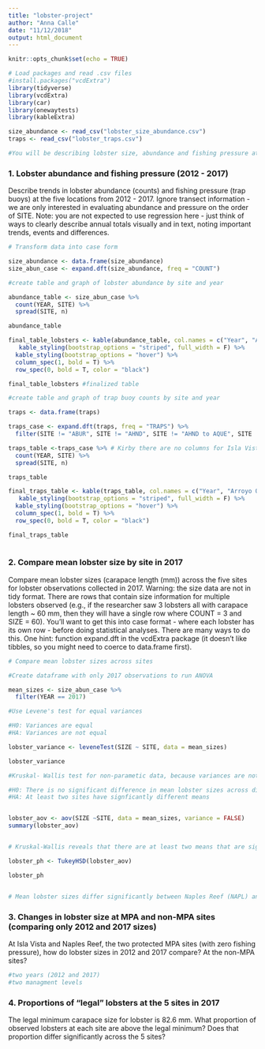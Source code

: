 ```yaml
---
title: "lobster-project"
author: "Anna Calle"
date: "11/12/2018"
output: html_document
---
```


```r
knitr::opts_chunk$set(echo = TRUE)
```

```r
# Load packages and read .csv files
#install.packages("vcdExtra")
library(tidyverse)
library(vcdExtra)
library(car)
library(onewaytests)
library(kableExtra)

size_abundance <- read_csv("lobster_size_abundance.csv")
traps <- read_csv("lobster_traps.csv")

#You will be describing lobster size, abundance and fishing pressure at five Long-Term Ecological Research (LTER) Sites in the Santa Barbara Channel close to the mainland: Arroyo Quemado (AQUE), Naples Reef (NAPL), Mohawk Reef (MOHK), Isla Vista (IVEE), Carpinteria (CARP).
```

### 1. Lobster abundance and fishing pressure (2012 - 2017)
Describe trends in lobster abundance (counts) and fishing pressure (trap buoys) at the five locations from 2012 - 2017. Ignore transect information - we are only interested in evaluating abundance and pressure on the
order of SITE. Note: you are not expected to use regression here - just think of ways to clearly describe annual totals visually and in text, noting important trends, events and differences.

```r
# Transform data into case form

size_abundance <- data.frame(size_abundance)
size_abun_case <- expand.dft(size_abundance, freq = "COUNT")

#create table and graph of lobster abundance by site and year

abundance_table <- size_abun_case %>% 
  count(YEAR, SITE) %>% 
  spread(SITE, n)

abundance_table 

final_table_lobsters <- kable(abundance_table, col.names = c("Year", "Arroyo Quemado", "Carpinteria", "Isla Vista", "Mohawk Reef", "Naples Reef"), align = "c") %>% 
   kable_styling(bootstrap_options = "striped", full_width = F) %>% 
  kable_styling(bootstrap_options = "hover") %>% 
  column_spec(1, bold = T) %>% 
  row_spec(0, bold = T, color = "black")

final_table_lobsters #finalized table

#create table and graph of trap buoy counts by site and year 

traps <- data.frame(traps)

traps_case <- expand.dft(traps, freq = "TRAPS") %>%   
  filter(SITE != "ABUR", SITE != "AHND", SITE != "AHND to AQUE", SITE != "GOLB")

traps_table <-traps_case %>% # Kirby there are no columns for Isla Vista or Naples reef because the trap counts were 0 in the original traps datset. Need to add column in table/add data into graphs 
  count(YEAR, SITE) %>% 
  spread(SITE, n)

traps_table

final_traps_table <- kable(traps_table, col.names = c("Year", "Arroyo Quemado", "Carpinteria", "Mohawk Reef"), align = "c") %>% 
   kable_styling(bootstrap_options = "striped", full_width = F) %>% 
  kable_styling(bootstrap_options = "hover") %>% 
  column_spec(1, bold = T) %>% 
  row_spec(0, bold = T, color = "black")

final_traps_table
  
```


### 2. Compare mean lobster size by site in 2017
Compare mean lobster sizes (carapace length (mm)) across the five sites for lobster observations collected in 2017. Warning: the size data are not in tidy format. There are rows that contain size information for multiple
lobsters observed (e.g., if the researcher saw 3 lobsters all with carapace length ~ 60 mm, then they will have a single row where COUNT = 3 and SIZE = 60). You’ll want to get this into case format - where each lobster has its own row - before doing statistical analyses. There are many ways to do this. One hint: function expand.dft in the vcdExtra package (it doesn’t like tibbles, so you might need to coerce to data.frame first).
```r
# Compare mean lobster sizes across sites 

#Create dataframe with only 2017 observations to run ANOVA

mean_sizes <- size_abun_case %>% 
  filter(YEAR == 2017) 

#Use Levene's test for equal variances 

#H0: Variances are equal
#HA: Variances are not equal 

lobster_variance <- leveneTest(SIZE ~ SITE, data = mean_sizes)

lobster_variance

#Kruskal- Wallis test for non-parametic data, because variances are not equal

#H0: There is no significant difference in mean lobster sizes across different sites
#HA: At least two sites have signficantly different means


lobster_aov <- aov(SIZE ~SITE, data = mean_sizes, variance = FALSE)
summary(lobster_aov)


# Kruskal-Wallis reveals that there are at least two means that are significantly different, therefore, we should run Tukey's HSD to explore further (post hoc test)

lobster_ph <- TukeyHSD(lobster_aov)

lobster_ph


# Mean lobster sizes differ significantly between Naples Reef (NAPL) and Carpinteria (CARP) (p = 0.023), Naples Reef (NAPL) and Isla Vista (IVEE) (0.004), Naples Reef (NAPL) and Mohawk Reef (MOHK) (p = 0.057).    


```


### 3. Changes in lobster size at MPA and non-MPA sites (comparing only 2012 and 2017 sizes)
At Isla Vista and Naples Reef, the two protected MPA sites (with zero fishing pressure), how do lobster sizes in 2012 and 2017 compare? At the non-MPA sites?
```r
#two years (2012 and 2017)
#two managment levels 

```



### 4. Proportions of “legal” lobsters at the 5 sites in 2017
The legal minimum carapace size for lobster is 82.6 mm. What proportion of observed lobsters at each site are above the legal minimum? Does that proportion differ significantly across the 5 sites? 

